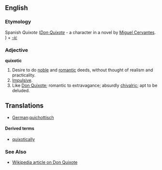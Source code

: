 ==English==
===Etymology===
Spanish ''Quixote'' (''[[w:Don Quixote|Don Quixote]]'' - a character in a novel by [[w:Miguel Cervantes|Miguel Cervantes]].<!-- or is it borrowed from a spanish adjective derived from the name of the character? -->) + ''[[-ic]]''

===Adjective===
'''quixotic'''

#Desire to do [[noble]] and [[romantic]] deeds, without thought of realism and practicality.
#[[Impulsive]].
#Like [[Don Quixote]]; romantic to extravagance; absurdly [[chivalric]]; apt to be deluded.

==Translations==

*[[German]]:[[quichottisch]]

====Derived terms====
*[[quixotically]]

===See Also===
*[[w:Don Quixote|Wikipedia article on Don Quixote]]